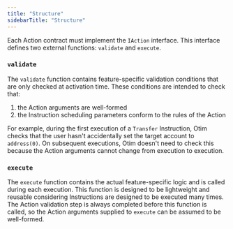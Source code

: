 ```yaml
---
title: "Structure"
sidebarTitle: "Structure"
---
```


Each Action contract must implement the `IAction` interface. This interface defines two external functions: `validate` and `execute`.

### `validate`

The `validate` function contains feature-specific validation conditions that are only checked at activation time. These conditions are intended to check that:
1. the Action arguments are well-formed
2. the Instruction scheduling parameters conform to the rules of the Action

For example, during the first execution of a `Transfer` Instruction, Otim checks that the user hasn't accidentally set the target account to `address(0)`. On subsequent executions, Otim doesn't need to check this because the Action arguments cannot change from execution to execution.

### `execute`

The `execute` function contains the actual feature-specific logic and is called during each execution. This function is designed to be lightweight and reusable considering Instructions are designed to be executed many times. The Action validation step is always completed before this function is called, so the Action arguments supplied to `execute` can be assumed to be well-formed.
